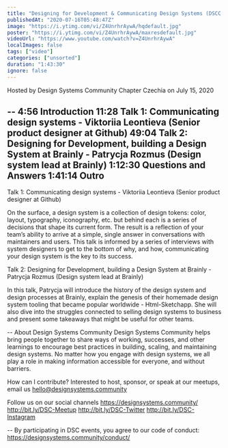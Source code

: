 ```yaml
---
title: "Designing for Development & Communicating Design Systems (DSCC Berlin)"
publishedAt: "2020-07-16T05:48:47Z"
image: "https://i.ytimg.com/vi/Z4UnrhrAywA/hqdefault.jpg"
poster: "https://i.ytimg.com/vi/Z4UnrhrAywA/maxresdefault.jpg"
videoUrl: "https://www.youtube.com/watch?v=Z4UnrhrAywA"
localImages: false
tags: ["video"]
categories: ["unsorted"]
duration: "1:43:30"
ignore: false
---
```

Hosted by Design Systems Community Chapter Czechia
on July 15, 2020

--
4:56 Introduction
11:28 Talk 1: Communicating design systems - Viktoriia Leontieva (Senior product designer at Github)
49:04 Talk 2: Designing for Development, building a Design System at Brainly - Patrycja Rozmus (Design system lead at Brainly)
1:12:30 Questions and Answers
1:41:14 Outro
--

Talk 1: Communicating design systems - Viktoriia Leontieva (Senior product designer at Github)

On the surface, a design system is a collection of design tokens: color, layout, typography, iconography, etc. but behind each is a series of decisions that shape its current form. The result is a reflection of your team’s ability to arrive at a simple, single answer in conversations with maintainers and users. This talk is informed by a series of interviews with system designers to get to the bottom of why, and how, communicating your design system is the key to its success.

Talk 2: Designing for Development, building a Design System at Brainly - Patrycja Rozmus (Design system lead at Brainly)

In this talk, Patrycja will introduce the history of the design system and design processes at Brainly, explain the genesis of their homemade design system tooling that became popular worldwide - Html-Sketchapp. She will also dive into the struggles connected to selling design systems to business and present some takeaways that might be useful for other teams.

--
About Design Systems Community
Design Systems Community helps bring people together to share ways of working, successes, and other learnings to encourage best practices in building, scaling, and maintaining design systems. No matter how you engage with design systems, we all play a role in making information accessible for everyone, and without barriers.

How can I contribute?
Interested to host, sponsor, or speak at our meetups, email us hello@designsystems.community

Follow us on our social channels
https://designsystems.community/
http://bit.ly/DSC-Meetup
http://bit.ly/DSC-Twitter
http://bit.ly/DSC-Instagram

--
By participating in DSC events, you agree to our code of conduct: https://designsystems.community/conduct/
